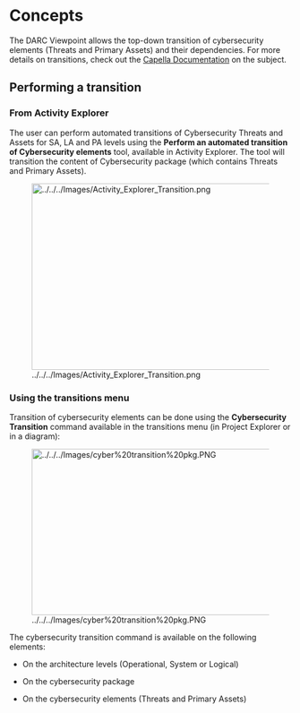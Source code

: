 <!--
  Copyright (c) 2021 THALES GLOBAL SERVICES.
  This program and the accompanying materials are made available under the
  terms of the Eclipse Public License 2.0 which is available at
  http://www.eclipse.org/legal/epl-2.0
  SPDX-License-Identifier: EPL-2.0

  Contributors:
       Thales - initial API and implementation
-->
= Concepts =

The DARC Viewpoint allows the top-down transition of cybersecurity elements (Threats and Primary Assets) and their dependencies. For more details on transitions, check out the [[ ../../../help/topic/org.polarsys.capella.transitions.doc/html/11.%20Iterative%20Transitions/11.1.%20Concepts.html | Capella Documentation]] on the subject.

== Performing a transition ==

=== From Activity Explorer ===

The user can perform automated transitions of Cybersecurity Threats and Assets for SA, LA and PA levels using the '''Perform an automated transition of Cybersecurity elements''' tool, available in Activity Explorer. The tool will transition the content of Cybersecurity package (which contains Threats and Primary Assets).


[[Image:../../../Images/Activity_Explorer_Transition.png|465x333px]]

=== Using the transitions menu ===

Transition of cybersecurity elements can be done using the '''Cybersecurity Transition''' command available in the transitions menu (in Project Explorer or in a diagram):


[[Image:../../../Images/cyber%20transition%20pkg.PNG|492x297px]]

The cybersecurity transition command is available on the following elements:

* On the architecture levels (Operational, System or Logical)

* On the cybersecurity package

* On the cybersecurity elements (Threats and Primary Assets)



